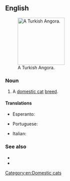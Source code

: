 ==English==
[[File:Turkse angora.jpg|thumb|right|150px|A Turkish Angora.]]

===Noun===
{{en-noun|head=[[Turkish]] [[angora|Angora]]}}

# A [[domestic cat]] [[breed]].

====Translations====
{{trans-top|A domestic cat breed}}
* Esperanto: {{t|eo|angora kato}}
{{trans-mid}}
* Portuguese: {{t|pt|angorá|m}}
{{trans-bottom}}

{{checktrans-top}}
* Italian: {{t-check|it|gatto Turkish Angora}}
{{trans-bottom}}

===See also===
* {{pedia|Turkish Angora}}
* {{commonslite|Category:Turkish Angora}}

[[Category:en:Domestic cats]]